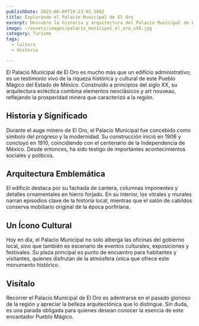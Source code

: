 ```yaml
---
publishDate: 2025-06-09T19:23:02.588Z
title: Explorando el Palacio Municipal de El Oro
excerpt: Descubre la historia y arquitectura del Palacio Municipal de El Oro, un ícono cultural que refleja el esplendor de este pueblo mágico.
image: ~/assets/images/palacio_municipal_el_oro_sXX.jpg
category: Turismo
tags:
  - Cultura
  - Historia

---
```

El Palacio Municipal de El Oro es mucho más que un edificio administrativo; es un testimonio vivo de la riqueza histórica y cultural de este Pueblo Mágico del Estado de México. Construido a principios del siglo XX, su arquitectura ecléctica combina elementos neoclásicos y art nouveau, reflejando la prosperidad minera que caracterizó a la región.

## Historia y Significado

Durante el auge minero de El Oro, el Palacio Municipal fue concebido como símbolo del progreso y la modernidad. Su construcción inició en 1906 y concluyó en 1910, coincidiendo con el centenario de la Independencia de México. Desde entonces, ha sido testigo de importantes acontecimientos sociales y políticos.

## Arquitectura Emblemática

El edificio destaca por su fachada de cantera, columnas imponentes y detalles ornamentales en hierro forjado. En su interior, los vitrales y murales narran episodios clave de la historia local, mientras que el salón de cabildos conserva mobiliario original de la época porfiriana.

## Un Ícono Cultural

Hoy en día, el Palacio Municipal no solo alberga las oficinas del gobierno local, sino que también es escenario de eventos culturales, exposiciones y festivales. Su plaza principal es punto de encuentro para habitantes y visitantes, quienes disfrutan de la atmósfera única que ofrece este monumento histórico.

## Visítalo

Recorrer el Palacio Municipal de El Oro es adentrarse en el pasado glorioso de la región y apreciar la belleza arquitectónica que lo distingue. Sin duda, es una parada obligada para quienes desean conocer la esencia de este encantador Pueblo Mágico.
